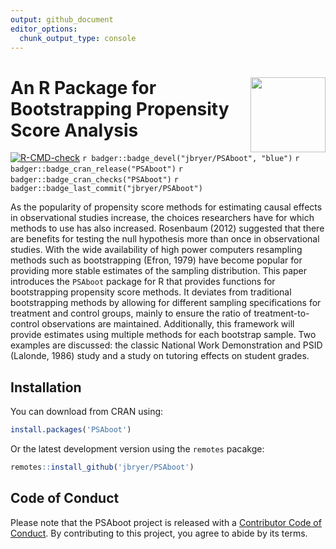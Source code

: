 ```yaml
---
output: github_document
editor_options: 
  chunk_output_type: console
---
```



# <img src="man/figures/PSAboot.png" align="right" width="120" align="right" /> An R Package for Bootstrapping Propensity Score Analysis

<!-- badges: start -->
[![R-CMD-check](https://github.com/jbryer/ShinyQDA/actions/workflows/R-CMD-check.yaml/badge.svg)](https://github.com/jbryer/ShinyQDA/actions/workflows/R-CMD-check.yaml)
`r badger::badge_devel("jbryer/PSAboot", "blue")`
`r badger::badge_cran_release("PSAboot")`
`r badger::badge_cran_checks("PSAboot")`
`r badger::badge_last_commit("jbryer/PSAboot")`
<!-- badges: end -->


As the popularity of propensity score methods for estimating causal effects in observational studies increase, the choices researchers have for which methods to use has also increased. Rosenbaum (2012) suggested that there are benefits for testing the null hypothesis more than once in observational studies. With the wide availability of high power computers resampling methods such as bootstrapping (Efron, 1979) have become popular for providing more stable estimates of the sampling distribution. This paper introduces the `PSAboot` package for R that provides functions for bootstrapping propensity score methods. It deviates from traditional bootstrapping methods by allowing for different sampling specifications for treatment and control groups, mainly to ensure the ratio of treatment-to-control observations are maintained. Additionally, this framework will provide estimates using multiple methods for each bootstrap sample. Two examples are discussed: the classic National Work Demonstration and PSID (Lalonde, 1986) study and a study on tutoring effects on student grades.

## Installation

You can download from CRAN using:

```r
install.packages('PSAboot')
```

Or the latest development version using the `remotes` pacakge:

```r
remotes::install_github('jbryer/PSAboot')
```

## Code of Conduct
  
Please note that the PSAboot project is released with a [Contributor Code of Conduct](https://contributor-covenant.org/version/2/1/CODE_OF_CONDUCT.html). By contributing to this project, you agree to abide by its terms.
